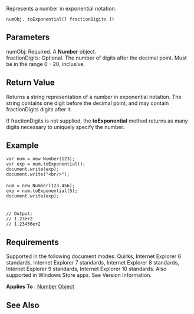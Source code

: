 Represents a number in exponential notation.

 numObj. toExponential([ fractionDigits ])

==Parameters==
; numObj: Required. A '''Number''' object.
; fractionDigits: Optional. The number of digits after the decimal point. Must be in the range 0 - 20, inclusive.

==Return Value==
Returns a string representation of a number in exponential notation. The string contains one digit before the decimal point, and may contain fractionDigits digits after it.

If fractionDigits is not supplied, the '''toExponential''' method returns as many digits necessary to uniquely specify the number.


==Example==
 var num = new Number(123);
 var exp = num.toExponential();
 document.write(exp);
 document.write("&lt;br/&gt;");
 
 num = new Number(123.456);
 exp = num.toExponential(5);
 document.write(exp);
 
 
 // Output: 
 // 1.23e+2
 // 1.23456e+2

==Requirements==
Supported in the following document modes: Quirks, Internet Explorer 6 standards, Internet Explorer 7 standards, Internet Explorer 8 standards, Internet Explorer 9 standards, Internet Explorer 10 standards. Also supported in Windows Store apps. See Version Information.

'''Applies To''' : [[Number|Number Object]]


==See Also==

              

              
